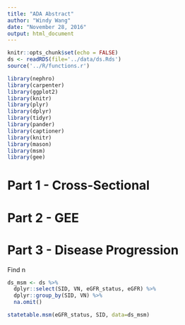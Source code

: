 ```yaml
---
title: "ADA Abstract"
author: "Windy Wang"
date: "November 28, 2016"
output: html_document
---
```


```r
knitr::opts_chunk$set(echo = FALSE)
ds <- readRDS(file='../data/ds.Rds')
source('../R/functions.r')

library(nephro)
library(carpenter)
library(ggplot2)
library(knitr)
library(plyr)
library(dplyr)
library(tidyr)
library(pander)
library(captioner)
library(knitr)
library(mason)
library(msm)
library(gee)
```

Part 1 - Cross-Sectional
========================


Part 2 - GEE
============

Part 3 - Disease Progression
============================

Find n
```r
ds_msm <- ds %>% 
  dplyr::select(SID, VN, eGFR_status, eGFR) %>% 
  dplyr::group_by(SID, VN) %>% 
  na.omit() 

statetable.msm(eGFR_status, SID, data=ds_msm)
```


